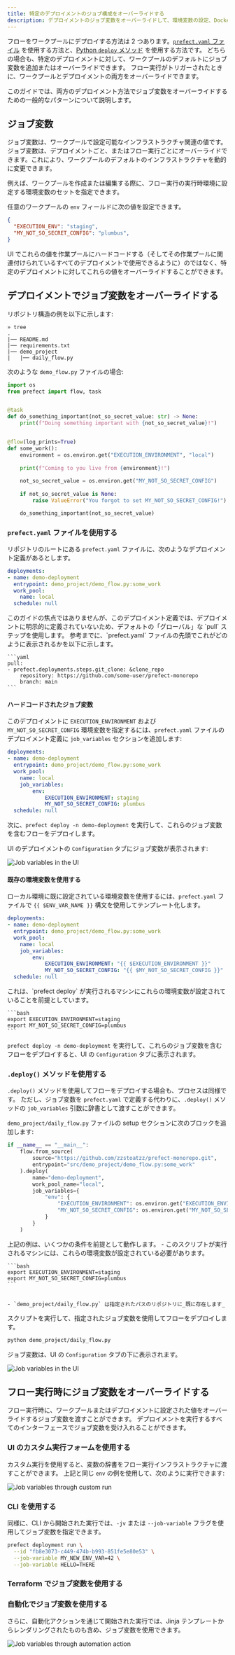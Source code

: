 ```yaml
---
title: 特定のデプロイメントのジョブ構成をオーバーライドする
description: デプロイメントのジョブ変数をオーバーライドして、環境変数の設定、Docker イメージの指定、リソースの割り当てなどを行います。
---
```


フローをワークプールにデプロイする方法は 2 つあります。[`prefect.yaml` ファイル](/v3/deploy/infrastructure-concepts/prefect-yaml) を使用する方法と、[Python `deploy` メソッド](/v3/deploy/infrastructure-concepts/deploy-via-python) を使用する方法です。
どちらの場合も、特定のデプロイメントに対して、ワークプールのデフォルトにジョブ変数を追加またはオーバーライドできます。
フロー実行がトリガーされたときに、ワークプールとデプロイメントの両方をオーバーライドできます。

このガイドでは、両方のデプロイメント方法でジョブ変数をオーバーライドするための一般的なパターンについて説明します。

## ジョブ変数

ジョブ変数は、ワークプールで設定可能なインフラストラクチャ関連の値です。
ジョブ変数は、デプロイメントごと、またはフロー実行ごとにオーバーライドできます。これにより、ワークプールのデフォルトのインフラストラクチャを動的に変更できます。

例えば、ワークプールを作成または編集する際に、フロー実行の実行時環境に設定する環境変数のセットを指定できます。

任意のワークプールの `env` フィールドに次の値を設定できます。

```json
{
  "EXECUTION_ENV": "staging",
  "MY_NOT_SO_SECRET_CONFIG": "plumbus",
}
```

UI でこれらの値を作業プールにハードコードする（そしてその作業プールに関連付けられているすべてのデプロイメントで使用できるように）のではなく、特定のデプロイメントに対してこれらの値をオーバーライドすることができます。

## デプロイメントでジョブ変数をオーバーライドする

リポジトリ構造の例を以下に示します:

```
» tree
.
|── README.md
|── requirements.txt
|── demo_project
|   |── daily_flow.py
```

次のような `demo_flow.py` ファイルの場合:

```python
import os
from prefect import flow, task


@task
def do_something_important(not_so_secret_value: str) -> None:
    print(f"Doing something important with {not_so_secret_value}!")


@flow(log_prints=True)
def some_work():
    environment = os.environ.get("EXECUTION_ENVIRONMENT", "local")
    
    print(f"Coming to you live from {environment}!")
    
    not_so_secret_value = os.environ.get("MY_NOT_SO_SECRET_CONFIG")
    
    if not_so_secret_value is None:
        raise ValueError("You forgot to set MY_NOT_SO_SECRET_CONFIG!")

    do_something_important(not_so_secret_value)
```
### `prefect.yaml` ファイルを使用する

リポジトリのルートにある `prefect.yaml` ファイルに、次のようなデプロイメント定義があるとします。

```yaml
deployments:
- name: demo-deployment
  entrypoint: demo_project/demo_flow.py:some_work
  work_pool:
    name: local
  schedule: null
```

<Note>
このガイドの焦点では​​ありませんが、このデプロイメント定義では、デプロイメントに明示的に定義されていないため、デフォルトの「グローバル」な `pull` ステップを使用します。
参考までに、`prefect.yaml` ファイルの先頭でこれがどのように表示されるかを以下に示します。

    ```yaml
    pull:
    - prefect.deployments.steps.git_clone: &clone_repo
        repository: https://github.com/some-user/prefect-monorepo
        branch: main
    ```
</Note>

#### ハードコードされたジョブ変数

このデプロイメントに `EXECUTION_ENVIRONMENT` および `MY_NOT_SO_SECRET_CONFIG` 環境変数を指定するには、`prefect.yaml` ファイルのデプロイメント定義に `job_variables` セクションを追加します:

```yaml
deployments:
- name: demo-deployment
  entrypoint: demo_project/demo_flow.py:some_work
  work_pool:
    name: local
    job_variables:
        env:
            EXECUTION_ENVIRONMENT: staging
            MY_NOT_SO_SECRET_CONFIG: plumbus
  schedule: null
```

次に、`prefect deploy -n demo-deployment` を実行して、これらのジョブ変数を含むフローをデプロイします。

UI のデプロイメントの `Configuration` タブにジョブ変数が表示されます:

![Job variables in the UI](/v3/img/guides/job-variables.png)

#### 既存の環境変数を使用する

ローカル環境に既に設定されている環境変数を使用するには、`prefect.yaml` ファイルで `{{ $ENV_VAR_NAME }}` 構文を使用してテンプレート化します。

```yaml
deployments:
- name: demo-deployment
  entrypoint: demo_project/demo_flow.py:some_work
  work_pool:
    name: local
    job_variables:
        env:
            EXECUTION_ENVIRONMENT: "{{ $EXECUTION_ENVIRONMENT }}"
            MY_NOT_SO_SECRET_CONFIG: "{{ $MY_NOT_SO_SECRET_CONFIG }}"
  schedule: null
```

<Note>
    これは、`prefect deploy` が実行されるマシンにこれらの環境変数が設定されていることを前提としています。

    ```bash
    export EXECUTION_ENVIRONMENT=staging
    export MY_NOT_SO_SECRET_CONFIG=plumbus
    ```
   
</Note>

`prefect deploy -n demo-deployment` を実行して、これらのジョブ変数を含むフローをデプロイすると、UI の `Configuration` タブに表示されます。

### `.deploy()` メソッドを使用する

`.deploy()` メソッドを使用してフローをデプロイする場合も、プロセスは同様です。
ただし、ジョブ変数を `prefect.yaml` で定義する代わりに、`.deploy()` メソッドの `job_variables` 引数に辞書として渡すことができます。

`demo_project/daily_flow.py` ファイルの setup セクションに次のブロックを追加します:

```python
if __name__ == "__main__":
    flow.from_source(
        source="https://github.com/zzstoatzz/prefect-monorepo.git",
        entrypoint="src/demo_project/demo_flow.py:some_work"
    ).deploy(
        name="demo-deployment",
        work_pool_name="local", 
        job_variables={
            "env": {
                "EXECUTION_ENVIRONMENT": os.environ.get("EXECUTION_ENVIRONMENT", "local"),
                "MY_NOT_SO_SECRET_CONFIG": os.environ.get("MY_NOT_SO_SECRET_CONFIG")
            }
        }
    )
```

<Note>
    上記の例は、いくつかの条件を前提として動作します。
    - このスクリプトが実行されるマシンには、これらの環境変数が設定されている必要があります。

    ```bash
    export EXECUTION_ENVIRONMENT=staging
    export MY_NOT_SO_SECRET_CONFIG=plumbus
    ```


    - `demo_project/daily_flow.py` は指定されたパスのリポジトリに_既に存在します_
</Note>

スクリプトを実行して、指定されたジョブ変数を使用してフローをデプロイします。

```bash
python demo_project/daily_flow.py
```

ジョブ変数は、UI の `Configuration` タブの下に表示されます。

![Job variables in the UI](/v3/img/guides/job-variables.png)


## フロー実行時にジョブ変数をオーバーライドする

フロー実行時に、ワークプールまたはデプロイメントに設定された値をオーバーライドするジョブ変数を渡すことができます。
デプロイメントを実行するすべてのインターフェースでジョブ変数を受け入れることができます。

### UI のカスタム実行フォームを使用する

カスタム実行を使用すると、変数の辞書をフロー実行インフラストラクチャに渡すことができます。
上記と同じ `env` の例を使用して、次のように実行できます:

![Job variables through custom run](/v3/img/ui/deployment-job-variables.png)

### CLI を使用する

同様に、CLI から開始された実行では、`-jv` または `--job-variable` フラグを使用してジョブ変数を指定できます。

```bash
prefect deployment run \
  --id "fb8e3073-c449-474b-b993-851fe5e80e53" \
  --job-variable MY_NEW_ENV_VAR=42 \
  --job-variable HELLO=THERE
```

### Terraform でジョブ変数を使用する


<TF name="job variables" href={deployments.tf} />

### 自動化でジョブ変数を使用する

さらに、自動化アクションを通じて開始された実行では、Jinja テンプレートからレンダリングされたものも含め、ジョブ変数を使用できます。

![Job variables through automation action](/v3/img/ui/automations-action-job-variable.png)


